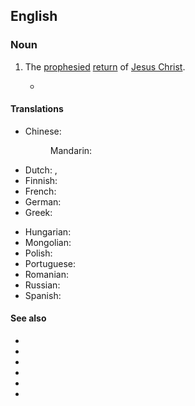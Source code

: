 {{also|Second Coming}}
==English==
{{wikipedia|Second Coming of Christ}}

===Noun===
{{en-noun}}

# {{lb|en|Christianity}} The [[prophesied]] [[return]] of [[Jesus Christ]].
#* {{quote-book|1=en|year=1926|author=Sir Arthur Conan Doyle|authorlink=Arthur Conan Doyle|title=The Land of Mist|url=http://gutenberg.net.au/ebooks06/0601351h.html|passage=When Malone next looked round he was gone. "He is one of these '''Second-coming''' fanatics," he whispered to Enid. There are a lot of them - Christadelphians, Russellites, Bible Students and what-not.}}

====Translations====
{{trans-top|the return of Jesus Christ}}
* Chinese:
*: Mandarin: {{t-needed|cmn}}
* Dutch: {{t+|nl|wederkomst|f}}, {{t|nl|tweede komst|f}}
* Finnish: {{t|fi|[[toinen]] [[tuleminen]]}}
* French: {{t+|fr|retour}}
* German: {{t+|de|Wiederkunft|f}}
* Greek: {{t|el|Δευτέρα Παρουσία}}
{{trans-mid}}
* Hungarian: {{t|hu|[[második]] [[eljövetel]]}}
* Mongolian: {{t|mn|хоёр дахь ирэлт|sc=Cyrl}}
* Polish: {{t+|pl|paruzja|f}}
* Portuguese: {{t|pt|segunda vinda|f}}
* Romanian: {{t|ro|a doua venire|f}}
* Russian: {{t|ru|второе пришествие|n}}
* Spanish: {{t|es|segunda venida|f}}
{{trans-bottom}}

====See also====
* {{l|en|apocalypse}}
* {{l|en|apocatastasis}}
* {{l|en|armageddon}}
* {{l|en|day of reckoning}}
* {{l|en|judgment day}}
* {{l|en|Last Judgment}}